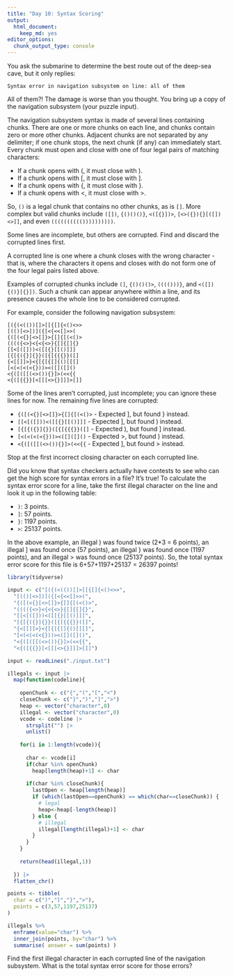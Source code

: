 ```yaml
---
title: "Day 10: Syntax Scoring"
output:
  html_document:
    keep_md: yes
editor_options: 
  chunk_output_type: console
---
```


You ask the submarine to determine the best route out of the deep-sea cave, but it only replies:

```
Syntax error in navigation subsystem on line: all of them
```

All of them?! The damage is worse than you thought. You bring up a copy of the navigation subsystem (your puzzle input).

The navigation subsystem syntax is made of several lines containing chunks. There are one or more chunks on each line, and chunks contain zero or more other chunks. Adjacent chunks are not separated by any delimiter; if one chunk stops, the next chunk (if any) can immediately start. Every chunk must open and close with one of four legal pairs of matching characters:

* If a chunk opens with (, it must close with ).
* If a chunk opens with [, it must close with ].
* If a chunk opens with {, it must close with }.
* If a chunk opens with <, it must close with >.

So, `()` is a legal chunk that contains no other chunks, as is `[]`. More complex but valid chunks include `([])`, `{()()()}`, `<([{}])>`, `[<>({}){}[([])<>]]`, and even `(((((((((())))))))))`.

Some lines are incomplete, but others are corrupted. Find and discard the corrupted lines first.

A corrupted line is one where a chunk closes with the wrong character - that is, where the characters it opens and closes with do not form one of the four legal pairs listed above.

Examples of corrupted chunks include `(]`, `{()()()>`, `(((()))}`, and `<([]){()}[{}])`. Such a chunk can appear anywhere within a line, and its presence causes the whole line to be considered corrupted.

For example, consider the following navigation subsystem:

```
[({(<(())[]>[[{[]{<()<>>
[(()[<>])]({[<{<<[]>>(
{([(<{}[<>[]}>{[]{[(<()>
(((({<>}<{<{<>}{[]{[]{}
[[<[([]))<([[{}[[()]]]
[{[{({}]{}}([{[{{{}}([]
{<[[]]>}<{[{[{[]{()[[[]
[<(<(<(<{}))><([]([]()
<{([([[(<>()){}]>(<<{{
<{([{{}}[<[[[<>{}]]]>[]]
```

Some of the lines aren't corrupted, just incomplete; you can ignore these lines for now. The remaining five lines are corrupted:

* `{([(<{}[<>[]}>{[]{[(<()>` - Expected ], but found } instead.
* `[[<[([]))<([[{}[[()]]]` - Expected ], but found ) instead.
* `[{[{({}]{}}([{[{{{}}([]` - Expected ), but found ] instead.
* `[<(<(<(<{}))><([]([]()` - Expected >, but found ) instead.
* `<{([([[(<>()){}]>(<<{{` - Expected ], but found > instead.

Stop at the first incorrect closing character on each corrupted line.

Did you know that syntax checkers actually have contests to see who can get the high score for syntax errors in a file? It's true! To calculate the syntax error score for a line, take the first illegal character on the line and look it up in the following table:

* `)`: 3 points.
* `]`: 57 points.
* `}`: 1197 points.
* `>`: 25137 points.

In the above example, an illegal ) was found twice (2*3 = 6 points), an illegal ] was found once (57 points), an illegal } was found once (1197 points), and an illegal > was found once (25137 points). So, the total syntax error score for this file is 6+57+1197+25137 = 26397 points!

```r
library(tidyverse)

input <- c("[({(<(())[]>[[{[]{<()<>>",
  "[(()[<>])]({[<{<<[]>>(",
  "{([(<{}[<>[]}>{[]{[(<()>",
  "(((({<>}<{<{<>}{[]{[]{}",
  "[[<[([]))<([[{}[[()]]]",
  "[{[{({}]{}}([{[{{{}}([]",
  "{<[[]]>}<{[{[{[]{()[[[]",
  "[<(<(<(<{}))><([]([]()",
  "<{([([[(<>()){}]>(<<{{",
  "<{([{{}}[<[[[<>{}]]]>[]]")

input <- readLines("./input.txt")

illegals <- input |>
  map(function(codeline){
    
    openChunk <- c("{","(","[","<")
    closeChunk <- c("}",")","]",">")
    heap <- vector("character",0)
    illegal <- vector("character",0)
    vcode <- codeline |>
      strsplit("") |>
      unlist() 
    
    for(i in 1:length(vcode)){
    
      char <- vcode[i]
      if(char %in% openChunk)
        heap[length(heap)+1] <- char
    
      if(char %in% closeChunk){
        lastOpen <- heap[length(heap)]
        if (which(lastOpen==openChunk) == which(char==closeChunk)) {
          # legal
          heap<-heap[-length(heap)]
        } else {
          # illegal
          illegal[length(illegal)+1] <- char
        }
      }
    }
    
    return(head(illegal,1))
    
  }) |>
  flatten_chr()

points <- tibble(
  char = c(")","]","}",">"),
  points = c(3,57,1197,25137)
)

illegals %>% 
  enframe(value="char") %>% 
  inner_join(points, by="char") %>% 
  summarise( answer = sum(points) )

```


Find the first illegal character in each corrupted line of the navigation subsystem. What is the total syntax error score for those errors?